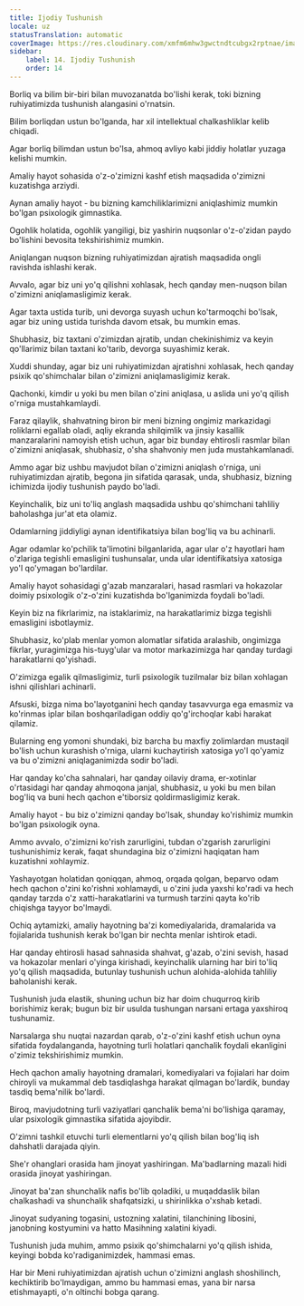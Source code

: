 ```yaml
---
title: Ijodiy Tushunish
locale: uz
statusTranslation: automatic
coverImage: https://res.cloudinary.com/xmfm6mhw3gwctndtcubgx2rptnae/image/upload/v1741354419/small_cover_la_gran_rebelion_28716e29d2.webp
sidebar:
    label: 14. Ijodiy Tushunish
    order: 14
---
```

Borliq va bilim bir-biri bilan muvozanatda bo'lishi kerak, toki bizning ruhiyatimizda tushunish alangasini o'rnatsin.

Bilim borliqdan ustun bo'lganda, har xil intellektual chalkashliklar kelib chiqadi.

Agar borliq bilimdan ustun bo'lsa, ahmoq avliyo kabi jiddiy holatlar yuzaga kelishi mumkin.

Amaliy hayot sohasida o'z-o'zimizni kashf etish maqsadida o'zimizni kuzatishga arziydi.

Aynan amaliy hayot - bu bizning kamchiliklarimizni aniqlashimiz mumkin bo'lgan psixologik gimnastika.

Ogohlik holatida, ogohlik yangiligi, biz yashirin nuqsonlar o'z-o'zidan paydo bo'lishini bevosita tekshirishimiz mumkin.

Aniqlangan nuqson bizning ruhiyatimizdan ajratish maqsadida ongli ravishda ishlashi kerak.

Avvalo, agar biz uni yo'q qilishni xohlasak, hech qanday men-nuqson bilan o'zimizni aniqlamasligimiz kerak.

Agar taxta ustida turib, uni devorga suyash uchun ko'tarmoqchi bo'lsak, agar biz uning ustida turishda davom etsak, bu mumkin emas.

Shubhasiz, biz taxtani o'zimizdan ajratib, undan chekinishimiz va keyin qo'llarimiz bilan taxtani ko'tarib, devorga suyashimiz kerak.

Xuddi shunday, agar biz uni ruhiyatimizdan ajratishni xohlasak, hech qanday psixik qo'shimchalar bilan o'zimizni aniqlamasligimiz kerak.

Qachonki, kimdir u yoki bu men bilan o'zini aniqlasa, u aslida uni yo'q qilish o'rniga mustahkamlaydi.

Faraz qilaylik, shahvatning biron bir meni bizning ongimiz markazidagi roliklarni egallab oladi, aqliy ekranda shilqimlik va jinsiy kasallik manzaralarini namoyish etish uchun, agar biz bunday ehtirosli rasmlar bilan o'zimizni aniqlasak, shubhasiz, o'sha shahvoniy men juda mustahkamlanadi.

Ammo agar biz ushbu mavjudot bilan o'zimizni aniqlash o'rniga, uni ruhiyatimizdan ajratib, begona jin sifatida qarasak, unda, shubhasiz, bizning ichimizda ijodiy tushunish paydo bo'ladi.

Keyinchalik, biz uni to'liq anglash maqsadida ushbu qo'shimchani tahliliy baholashga jur'at eta olamiz.

Odamlarning jiddiyligi aynan identifikatsiya bilan bog'liq va bu achinarli.

Agar odamlar ko'pchilik ta'limotini bilganlarida, agar ular o'z hayotlari ham o'zlariga tegishli emasligini tushunsalar, unda ular identifikatsiya xatosiga yo'l qo'ymagan bo'lardilar.

Amaliy hayot sohasidagi g'azab manzaralari, hasad rasmlari va hokazolar doimiy psixologik o'z-o'zini kuzatishda bo'lganimizda foydali bo'ladi.

Keyin biz na fikrlarimiz, na istaklarimiz, na harakatlarimiz bizga tegishli emasligini isbotlaymiz.

Shubhasiz, ko'plab menlar yomon alomatlar sifatida aralashib, ongimizga fikrlar, yuragimizga his-tuyg'ular va motor markazimizga har qanday turdagi harakatlarni qo'yishadi.

O'zimizga egalik qilmasligimiz, turli psixologik tuzilmalar biz bilan xohlagan ishni qilishlari achinarli.

Afsuski, bizga nima bo'layotganini hech qanday tasavvurga ega emasmiz va ko'rinmas iplar bilan boshqariladigan oddiy qo'g'irchoqlar kabi harakat qilamiz.

Bularning eng yomoni shundaki, biz barcha bu maxfiy zolimlardan mustaqil bo'lish uchun kurashish o'rniga, ularni kuchaytirish xatosiga yo'l qo'yamiz va bu o'zimizni aniqlaganimizda sodir bo'ladi.

Har qanday ko'cha sahnalari, har qanday oilaviy drama, er-xotinlar o'rtasidagi har qanday ahmoqona janjal, shubhasiz, u yoki bu men bilan bog'liq va buni hech qachon e'tiborsiz qoldirmasligimiz kerak.

Amaliy hayot - bu biz o'zimizni qanday bo'lsak, shunday ko'rishimiz mumkin bo'lgan psixologik oyna.

Ammo avvalo, o'zimizni ko'rish zarurligini, tubdan o'zgarish zarurligini tushunishimiz kerak, faqat shundagina biz o'zimizni haqiqatan ham kuzatishni xohlaymiz.

Yashayotgan holatidan qoniqqan, ahmoq, orqada qolgan, beparvo odam hech qachon o'zini ko'rishni xohlamaydi, u o'zini juda yaxshi ko'radi va hech qanday tarzda o'z xatti-harakatlarini va turmush tarzini qayta ko'rib chiqishga tayyor bo'lmaydi.

Ochiq aytamizki, amaliy hayotning ba'zi komediyalarida, dramalarida va fojialarida tushunish kerak bo'lgan bir nechta menlar ishtirok etadi.

Har qanday ehtirosli hasad sahnasida shahvat, g'azab, o'zini sevish, hasad va hokazolar menlari o'yinga kirishadi, keyinchalik ularning har biri to'liq yo'q qilish maqsadida, butunlay tushunish uchun alohida-alohida tahliliy baholanishi kerak.

Tushunish juda elastik, shuning uchun biz har doim chuqurroq kirib borishimiz kerak; bugun biz bir usulda tushungan narsani ertaga yaxshiroq tushunamiz.

Narsalarga shu nuqtai nazardan qarab, o'z-o'zini kashf etish uchun oyna sifatida foydalanganda, hayotning turli holatlari qanchalik foydali ekanligini o'zimiz tekshirishimiz mumkin.

Hech qachon amaliy hayotning dramalari, komediyalari va fojialari har doim chiroyli va mukammal deb tasdiqlashga harakat qilmagan bo'lardik, bunday tasdiq bema'nilik bo'lardi.

Biroq, mavjudotning turli vaziyatlari qanchalik bema'ni bo'lishiga qaramay, ular psixologik gimnastika sifatida ajoyibdir.

O'zimni tashkil etuvchi turli elementlarni yo'q qilish bilan bog'liq ish dahshatli darajada qiyin.

She'r ohanglari orasida ham jinoyat yashiringan. Ma'badlarning mazali hidi orasida jinoyat yashiringan.

Jinoyat ba'zan shunchalik nafis bo'lib qoladiki, u muqaddaslik bilan chalkashadi va shunchalik shafqatsizki, u shirinlikka o'xshab ketadi.

Jinoyat sudyaning togasini, ustozning xalatini, tilanchining libosini, janobning kostyumini va hatto Masihning xalatini kiyadi.

Tushunish juda muhim, ammo psixik qo'shimchalarni yo'q qilish ishida, keyingi bobda ko'radiganimizdek, hammasi emas.

Har bir Meni ruhiyatimizdan ajratish uchun o'zimizni anglash shoshilinch, kechiktirib bo'lmaydigan, ammo bu hammasi emas, yana bir narsa etishmayapti, o'n oltinchi bobga qarang.

